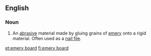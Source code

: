 ==English==

===Noun===
{{en-noun}}

# An [[abrasive]] material made by gluing grains of [[emery]] onto a rigid material. Often used as a [[nail file]].

[[et:emery board]]
[[fi:emery board]]
